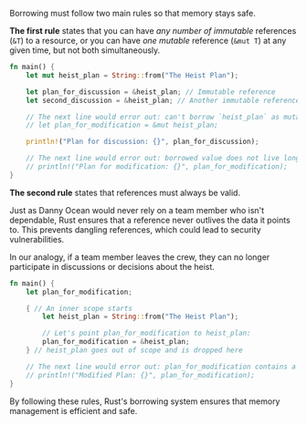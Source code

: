 Borrowing must follow two main rules so that memory stays safe.

**The first rule** states that you can have *any number of immutable* references (`&T`) to a resource, or you can have *one mutable* reference (`&mut T`) at any given time, but not both simultaneously.

```rust
fn main() {
    let mut heist_plan = String::from("The Heist Plan");

    let plan_for_discussion = &heist_plan; // Immutable reference
    let second_discussion = &heist_plan; // Another immutable reference is fine

    // The next line would error out: can't borrow `heist_plan` as mutable because it's also borrowed as immutable
    // let plan_for_modification = &mut heist_plan;

    println!("Plan for discussion: {}", plan_for_discussion);

    // The next line would error out: borrowed value does not live long enough (it was consumed by println!)
    // println!("Plan for modification: {}", plan_for_modification);
}
```

**The second rule** states that references must always be valid.

Just as Danny Ocean would never rely on a team member who isn't dependable, Rust ensures that a reference never outlives the data it points to. This prevents dangling references, which could lead to security vulnerabilities.

In our analogy, if a team member leaves the crew, they can no longer participate in discussions or decisions about the heist.

```rust
fn main() {
    let plan_for_modification;

    { // An inner scope starts
        let heist_plan = String::from("The Heist Plan");

        // Let's point plan_for_modification to heist_plan:
        plan_for_modification = &heist_plan;
    } // heist_plan goes out of scope and is dropped here

    // The next line would error out: plan_for_modification contains a reference to a dropped value
    // println!("Modified Plan: {}", plan_for_modification);
}
```

By following these rules, Rust's borrowing system ensures that memory management is efficient and safe.
